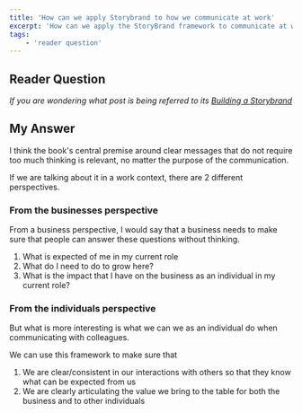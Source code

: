 ```yaml
---
title: 'How can we apply Storybrand to how we communicate at work'
excerpt: 'How can we apply the StoryBrand framework to communicate at work, even though it seems to be oriented towards marketing messaging'
tags:
    - 'reader question'
---
```


## Reader Question

<Quote quote="Even though the Building a Storybrand seems to be mostly oriented towards marketing messaging, how would you apply it to general messaging at work?" />

_If you are wondering what post is being referred to its [Building a Storybrand](https://www.discoveriesinbookland.com/blog/building-a-storybrand)_

## My Answer

I think the book's central premise around clear messages that do not require too much thinking is relevant, no matter the purpose of the communication.

If we are talking about it in a work context, there are 2 different perspectives.

### From the businesses perspective

From a business perspective, I would say that a business needs to make sure that people can answer these questions without thinking.

1. What is expected of me in my current role
2. What do I need to do to grow here?
3. What is the impact that I have on the business as an individual in my current role?

### From the individuals perspective

But what is more interesting is what we can we as an individual do when communicating with colleagues.

We can use this framework to make sure that

1. We are clear/consistent in our interactions with others so that they know what can be expected from us
2. We are clearly articulating the value we bring to the table for both the business and to other individuals

